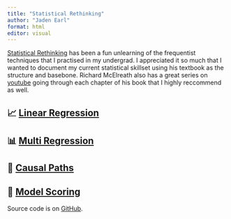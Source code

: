 ```yaml
---
title: "Statistical Rethinking"
author: "Jaden Earl"
format: html
editor: visual
---
```


[Statistical Rethinking](https://oceanrep.geomar.de/id/eprint/55819/1/Statistical%20Rethinking%202nd%20Edition.pdf) has been a fun unlearning of the frequentist techniques that I practised in my undergrad. I appreciated it so much that I wanted to document my current statistical skillset using his textbook as the structure and basebone. Richard McElreath also has a great series on [youtube](https://www.youtube.com/watch?v=FdnMWdICdRs&list=PLDcUM9US4XdPz-KxHM4XHt7uUVGWWVSus) going through each chapter of his book that I highly reccommend as well.

## 📈 [Linear Regression](ch4_linear_regression_polished.qmd)

## 📊 [Multi Regression](ch5_multilinear.qmd) 

## 🔀️ [Causal Paths](ch6_DAG.qmd)

## 🎯️ [Model Scoring](ch7ModelComparison.qmd)

Source code is on [GitHub](https://github.com/probably-jaden/Statistical-Rethinking).

